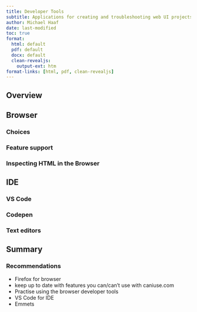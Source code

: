 ```yaml
---
title: Developer Tools
subtitle: Applications for creating and troubleshooting web UI projects
author: Michael Haaf
date: last-modified
toc: true
format: 
  html: default
  pdf: default
  docx: default
  clean-revealjs: 
    output-ext: htm
format-links: [html, pdf, clean-revealjs]
---
```


## Overview

## Browser

### Choices

### Feature support

### Inspecting HTML in the Browser

## IDE

### VS Code

### Codepen

### Text editors

## Summary

### Recommendations

- Firefox for browser
- keep up to date with features you can/can't use with caniuse.com
- Practise using the browser developer tools
- VS Code for IDE
- Emmets
